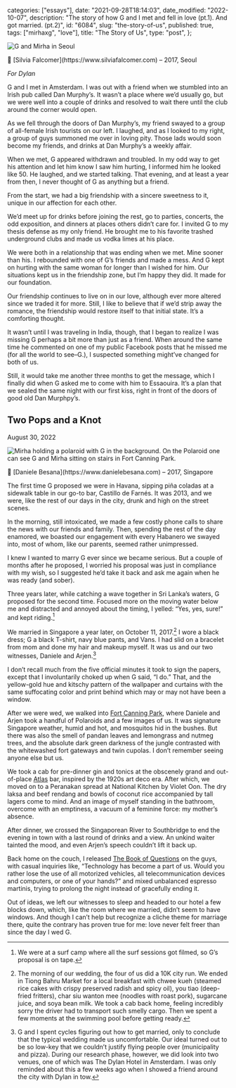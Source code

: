 
  categories: ["essays"],
  date: "2021-09-28T18:14:03",
  date_modified: "2022-10-07",
  description:
    "The story of how G and I met and fell in love (pt.1). And got married. (pt.2)",
  id: "6084",
  slug: "the-story-of-us",
  published: true,
  tags: ["mirhaxg", "love"],
  title: "The Story of Us",
  type: "post",
};


![G and Mirha in Seoul](/pages/posts/the-story-of-us/gm_seoul_1.jpg)

<figcaption className="flex justify-center">
  📸 [Silvia Falcomer](https://www.silviafalcomer.com) – 2017, Seoul
</figcaption>

_For Dylan_

G and I met in Amsterdam. I was out with a friend when we stumbled into an Irish pub called Dan Murphy’s. It wasn’t a place where we’d usually go, but we were well into a couple of drinks and resolved to wait there until the club around the corner would open.

As we fell through the doors of Dan Murphy’s, my friend swayed to a group of all-female Irish tourists on our left. I laughed, and as I looked to my right, a group of guys summoned me over in loving pity. Those lads would soon become my friends, and drinks at Dan Murphy’s a weekly affair.

When we met, G appeared withdrawn and troubled. In my odd way to get his attention and let him know I saw him hurting, I informed him he looked like 50. He laughed, and we started talking. That evening, and at least a year from then, I never thought of G as anything but a friend.

From the start, we had a big friendship with a sincere sweetness to it, unique in our affection for each other.

We’d meet up for drinks before joining the rest, go to parties, concerts, the odd exposition, and dinners at places others didn’t care for. I invited G to my thesis defense as my only friend. He brought me to his favorite trashed underground clubs and made us vodka limes at his place.

We were both in a relationship that was ending when we met. Mine sooner than his. I rebounded with one of G’s friends and made a mess. And G kept on hurting with the same woman for longer than I wished for him. Our situations kept us in the friendship zone, but I’m happy they did. It made for our foundation.

Our friendship continues to live on in our love, although ever more altered since we traded it for more. Still, I like to believe that if we’d strip away the romance, the friendship would restore itself to that initial state. It’s a comforting thought.

It wasn’t until I was traveling in India, though, that I began to realize I was missing G perhaps a bit more than just as a friend. When around the same time he commented on one of my public Facebook posts that he missed me (for all the world to see–G.), I suspected something might’ve changed for both of us.

Still, it would take me another three months to get the message, which I finally did when G asked me to come with him to Essaouira. It’s a plan that we sealed the same night with our first kiss, right in front of the doors of good old Dan Murphpy’s.

## Two Pops and a Knot

August 30, 2022

![Mirha holding a polaroid with G in the background. On the Polaroid one can see G and Mirha sitting on stairs in Fort Canning Park.](/pages/posts/the-story-of-us/gm_wedding_day-scaled.jpg)

<figcaption className="flex justify-center">
  📸 [Daniele Besana](https://www.danielebesana.com) – 2017, Singapore
</figcaption>

The first time G proposed we were in Havana, sipping piña coladas at a sidewalk table in our go-to bar, Castillo de Farnés. It was 2013, and we were, like the rest of our days in the city, drunk and high on the street scenes.

In the morning, still intoxicated, we made a few costly phone calls to share the news with our friends and family. Then, spending the rest of the day enamored, we boasted our engagement with every Habanero we swayed into, most of whom, like our parents, seemed rather unimpressed.

I knew I wanted to marry G ever since we became serious. But a couple of months after he proposed, I worried his proposal was just in compliance with my wish, so I suggested he’d take it back and ask me again when he was ready (and sober).

Three years later, while catching a wave together in Sri Lanka’s waters, G proposed for the second time. Focused more on the moving water below me and distracted and annoyed about the timing, I yelled: “Yes, yes, sure!” and kept riding.[^1]

We married in Singapore a year later, on October 11, 2017.[^2] I wore a black dress; G a black T-shirt, navy blue pants, and Vans. I had slid on a bracelet from mom and done my hair and makeup myself. It was us and our two witnesses, Daniele and Arjen.[^3]

I don’t recall much from the five official minutes it took to sign the papers, except that I involuntarily choked up when G said, “I do.” That, and the yellow-gold hue and kitschy pattern of the wallpaper and curtains with the same suffocating color and print behind which may or may not have been a window.

After we were wed, we walked into [Fort Canning Park](/posts/goodbye-little-red-dot#-parks), where Daniele and Arjen took a handful of Polaroids and a few images of us. It was signature Singapore weather, humid and hot, and mosquitos hid in the bushes. But there was also the smell of pandan leaves and lemongrass and nutmeg trees, and the absolute dark green darkness of the jungle contrasted with the whitewashed fort gateways and twin cupolas. I don’t remember seeing anyone else but us.

We took a cab for pre-dinner gin and tonics at the obscenely grand and out-of-place [Atlas](/posts/goodbye-little-red-dot#-drinks) bar, inspired by the 1920s art deco era. After which, we moved on to a Peranakan spread at National Kitchen by Violet Oon. The dry laksa and beef rendang and bowls of coconut rice accompanied by tall lagers come to mind. And an image of myself standing in the bathroom, overcome with an emptiness, a vacuum of a feminine force: my mother’s absence.

After dinner, we crossed the Singaporean River to Southbridge to end the evening in town with a last round of drinks and a view. An unkind waiter tainted the mood, and even Arjen’s speech couldn’t lift it back up.

Back home on the couch, I released [The Book of Questions](https://www.amazon.com/Book-Questions-Revised-Updated-ebook/dp/B0B5L59ZCF/) on the guys, with casual inquiries like, “Technology has become a part of us. Would you rather lose the use of all motorized vehicles, all telecommunication devices and computers, or one of your hands?” and mixed unbalanced espresso martinis, trying to prolong the night instead of gracefully ending it.

Out of ideas, we left our witnesses to sleep and headed to our hotel a few blocks down, which, like the room where we married, didn’t seem to have windows. And though I can’t help but recognize a cliche theme for marriage there, quite the contrary has proven true for me: love never felt freer than since the day I wed G.

[^1]: We were at a surf camp where all the surf sessions got filmed, so G’s proposal is on tape.
[^2]: The morning of our wedding, the four of us did a 10K city run. We ended in Tiong Bahru Market for a local breakfast with chwee kueh (steamed rice cakes with crispy preserved radish and spicy oil), you tiao (deep-fried fritters), char siu wanton mee (noodles with roast pork), sugarcane juice, and soya bean milk. We took a cab back home, feeling incredibly sorry the driver had to transport such smelly cargo. Then we spent a few moments at the swimming pool before getting ready.
[^3]: G and I spent cycles figuring out how to get married, only to conclude that the typical wedding made us uncomfortable. Our ideal turned out to be so low-key that we couldn’t justify flying people over (municipality and pizza). During our research phase, however, we did look into two venues, one of which was The Dylan Hotel in Amsterdam. I was only reminded about this a few weeks ago when I showed a friend around the city with Dylan in tow.
